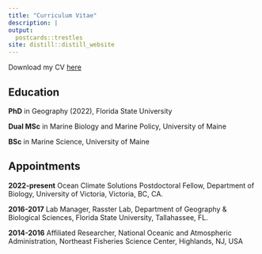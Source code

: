 ```yaml
---
title: "Curriculum Vitae"
description: |
output:
  postcards::trestles
site: distill::distill_website
---
```



Download my CV [here](McHenry_CV_2023.pdf) 

## Education

__PhD__ in Geography (2022), Florida State University

__Dual MSc__ in Marine Biology and Marine Policy, University of Maine

__BSc__ in Marine Science, University of Maine

## Appointments

__2022-present__ Ocean Climate Solutions Postdoctoral Fellow, Department of Biology, University of Victoria, Victoria, BC, CA.

__2016-2017__ Lab Manager, Rasster Lab, Department of Geography & Biological Sciences, Florida State University, Tallahassee, FL.

__2014-2016__ Affiliated Researcher, National Oceanic and Atmospheric Administration, Northeast Fisheries Science Center, Highlands, NJ, USA


